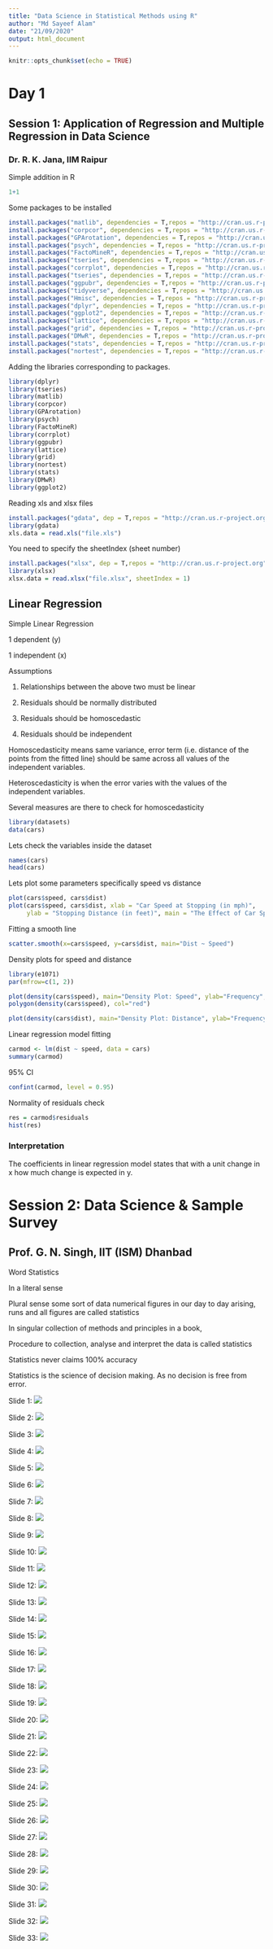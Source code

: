 ```yaml
---
title: "Data Science in Statistical Methods using R"
author: "Md Sayeef Alam"
date: "21/09/2020"
output: html_document
---
```


```r
knitr::opts_chunk$set(echo = TRUE)
```

# Day 1

## Session 1: Application of Regression and Multiple Regression in Data Science

### Dr. R. K. Jana, IIM Raipur

Simple addition in R

```r
1+1
```

Some packages to be installed

```r
install.packages("matlib", dependencies = T,repos = "http://cran.us.r-project.org")
install.packages("corpcor", dependencies = T,repos = "http://cran.us.r-project.org") 
install.packages("GPArotation", dependencies = T,repos = "http://cran.us.r-project.org")
install.packages("psych", dependencies = T,repos = "http://cran.us.r-project.org")
install.packages("FactoMineR", dependencies = T,repos = "http://cran.us.r-project.org")
install.packages("tseries", dependencies = T,repos = "http://cran.us.r-project.org")
install.packages("corrplot", dependencies = T,repos = "http://cran.us.r-project.org")
install.packages("tseries", dependencies = T,repos = "http://cran.us.r-project.org")
install.packages("ggpubr", dependencies = T,repos = "http://cran.us.r-project.org")
install.packages("tidyverse", dependencies = T,repos = "http://cran.us.r-project.org")
install.packages("Hmisc", dependencies = T,repos = "http://cran.us.r-project.org")
install.packages("dplyr", dependencies = T,repos = "http://cran.us.r-project.org")
install.packages("ggplot2", dependencies = T,repos = "http://cran.us.r-project.org")
install.packages("lattice", dependencies = T,repos = "http://cran.us.r-project.org") 
install.packages("grid", dependencies = T,repos = "http://cran.us.r-project.org")
install.packages("DMwR", dependencies = T,repos = "http://cran.us.r-project.org")
install.packages("stats", dependencies = T,repos = "http://cran.us.r-project.org")
install.packages("nortest", dependencies = T,repos = "http://cran.us.r-project.org")
```

Adding the libraries corresponding to packages.

```r
library(dplyr)
library(tseries)
library(matlib)
library(corpcor) 
library(GPArotation) 
library(psych)
library(FactoMineR)
library(corrplot)
library(ggpubr)
library(lattice)
library(grid)
library(nortest)
library(stats)
library(DMwR)
library(ggplot2)
```

Reading xls and xlsx files

```r
install.packages("gdata", dep = T,repos = "http://cran.us.r-project.org")
library(gdata)
xls.data = read.xls("file.xls")
```

You need to specify the sheetIndex (sheet number) 

```r
install.packages("xlsx", dep = T,repos = "http://cran.us.r-project.org") 
library(xlsx)
xlsx.data = read.xlsx("file.xlsx", sheetIndex = 1)
```

## Linear Regression
Simple Linear Regression

1 dependent (y)

1 independent (x)

Assumptions

1. Relationships between the above two must be linear

2. Residuals should be normally distributed

3. Residuals should be homoscedastic

4. Residuals should be independent

Homoscedasticity means same variance, error term (i.e. distance of the points from the fitted line) should be same across all values of the independent variables. 

Heteroscedasticity is when the error varies with the values of the independent variables.

Several measures are there to check for homoscedasticity

```r
library(datasets)
data(cars)
```

Lets check the variables inside the dataset

```r
names(cars)
head(cars)
```

Lets plot some parameters specifically speed vs distance

```r
plot(cars$speed, cars$dist)
plot(cars$speed, cars$dist, xlab = "Car Speed at Stopping (in mph)", 
     ylab = "Stopping Distance (in feet)", main = "The Effect of Car Speed on Stopping Distance")
```

Fitting a smooth line

```r
scatter.smooth(x=cars$speed, y=cars$dist, main="Dist ~ Speed")
```

Density plots for speed and distance

```r
library(e1071)
par(mfrow=c(1, 2))

plot(density(cars$speed), main="Density Plot: Speed", ylab="Frequency", sub=paste("Skewness:", round(e1071::skewness(cars$speed), 2)))  
polygon(density(cars$speed), col="red")

plot(density(cars$dist), main="Density Plot: Distance", ylab="Frequency", sub=paste("Skewness:", round(e1071::skewness(cars$dist), 2)))
```

Linear regression model fitting

```r
carmod <- lm(dist ~ speed, data = cars)
summary(carmod)
```

95% CI

```r
confint(carmod, level = 0.95)
```

Normality of residuals check

```r
res = carmod$residuals
hist(res)
```

### Interpretation
The coefficients in linear regression model states that with a unit change in x how much change is expected in y.

# Session 2: Data Science & Sample Survey

## Prof. G. N. Singh, IIT (ISM) Dhanbad

Word Statistics

In a literal sense 

Plural sense some sort of data numerical figures in our day to day arising, runs and all figures are called statistics

In singular collection of methods and principles in a book, 

Procedure to collection, analyse and interpret the data is called statistics

Statistics never claims 100% accuracy

Statistics is the science of decision making. As no decision is free from error.

Slide 1: ![](/Users/mdsayeefalam/Documents/Workshop/GNSingh/1.png)

Slide 2: ![](/Users/mdsayeefalam/Documents/Workshop/GNSingh/2.png)

Slide 3: ![](/Users/mdsayeefalam/Documents/Workshop/GNSingh/3.png)

Slide 4: ![](/Users/mdsayeefalam/Documents/Workshop/GNSingh/4.png)

Slide 5: ![](/Users/mdsayeefalam/Documents/Workshop/GNSingh/5.png)

Slide 6: ![](/Users/mdsayeefalam/Documents/Workshop/GNSingh/6.png)

Slide 7: ![](/Users/mdsayeefalam/Documents/Workshop/GNSingh/7.png)

Slide 8: ![](/Users/mdsayeefalam/Documents/Workshop/GNSingh/8.png)

Slide 9: ![](/Users/mdsayeefalam/Documents/Workshop/GNSingh/9.png)

Slide 10: ![](/Users/mdsayeefalam/Documents/Workshop/GNSingh/10.png)

Slide 11: ![](/Users/mdsayeefalam/Documents/Workshop/GNSingh/11.png)

Slide 12: ![](/Users/mdsayeefalam/Documents/Workshop/GNSingh/12.png)

Slide 13: ![](/Users/mdsayeefalam/Documents/Workshop/GNSingh/13.png)

Slide 14: ![](/Users/mdsayeefalam/Documents/Workshop/GNSingh/14.png)

Slide 15: ![](/Users/mdsayeefalam/Documents/Workshop/GNSingh/15.png)

Slide 16: ![](/Users/mdsayeefalam/Documents/Workshop/GNSingh/16.png)

Slide 17: ![](/Users/mdsayeefalam/Documents/Workshop/GNSingh/17.png)

Slide 18: ![](/Users/mdsayeefalam/Documents/Workshop/GNSingh/18.png)

Slide 19: ![](/Users/mdsayeefalam/Documents/Workshop/GNSingh/19.png)

Slide 20: ![](/Users/mdsayeefalam/Documents/Workshop/GNSingh/20.png)

Slide 21: ![](/Users/mdsayeefalam/Documents/Workshop/GNSingh/21.png)

Slide 22: ![](/Users/mdsayeefalam/Documents/Workshop/GNSingh/22.png)

Slide 23: ![](/Users/mdsayeefalam/Documents/Workshop/GNSingh/23.png)

Slide 24: ![](/Users/mdsayeefalam/Documents/Workshop/GNSingh/24.png)

Slide 25: ![](/Users/mdsayeefalam/Documents/Workshop/GNSingh/25.png)

Slide 26: ![](/Users/mdsayeefalam/Documents/Workshop/GNSingh/26.png)

Slide 27: ![](/Users/mdsayeefalam/Documents/Workshop/GNSingh/27.png)

Slide 28: ![](/Users/mdsayeefalam/Documents/Workshop/GNSingh/28.png)

Slide 29: ![](/Users/mdsayeefalam/Documents/Workshop/GNSingh/29.png)

Slide 30: ![](/Users/mdsayeefalam/Documents/Workshop/GNSingh/30.png)

Slide 31: ![](/Users/mdsayeefalam/Documents/Workshop/GNSingh/31.png)

Slide 32: ![](/Users/mdsayeefalam/Documents/Workshop/GNSingh/32.png)

Slide 33: ![](/Users/mdsayeefalam/Documents/Workshop/GNSingh/33.png)


